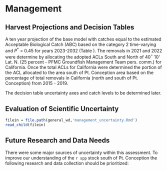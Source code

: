 # Management 

## Harvest Projections and Decision Tables

A ten year projection of the base model with catches equal to the estimated Acceptable Biological Catch (ABC) based on the category 2 time-varying and $P^*$ = 0.45 for years 2023-2032 (Table \ref{tab:project}). The removals in 2021 and 2022 were determine by allocating the adopted ACLs South and North of 40$^\circ$ 10' Lat. N. (25 percent - PFMC Groundfish Management Team pers. comm.) for California. Once the total ACLs for California were determined the portion of the ACL allocated to the area south of Pt. Conception area based on the percentage of total removals in California (north and south of Pt. Conception) from 2015 - 2019.

The decision table uncertainty axes and catch levels to be determined later.

## Evaluation of Scientific Uncertainty

```r
filein = file.path(general_wd,'management_uncertainty.Rmd')
read_child(filein)
```

## Future Research and Data Needs

There were some major sources of uncertainty within this assessment. To improve our understanding of the `r spp` stock south of Pt. Conception the following research and data collection should be prioritized:

\begin{enumerate}

	\item The commercial and recreational fisheries had limited observations of larger `r spp`.  It is unclear whether this was due to lack of access to larger individuals or a truncation of the length/age distribution due to fishing effort. Targeted fishery-independent survey information (via. hook and line or remotely operated vehicles (ROVs) could improve our understanding the status of `r spp` in this region.

	\item The assessment area appears to have a mixture of observations from areas experiencing variable fishing effort.  In the region there are likely a mixture of areas: open access rocky reefs that are close to port that are heavily fished, open access rocky reefs that are inaccessible via day-trips that are fished but likely lower levels, and rocky reefs that fall within marine protect areas.  A spatially explicit assessment model may be able to capture this complexity but will require data (indices of abundance and composition data) from each of the regions. 

	\item There are very limited age data for `r spp` south of Pt. Conception. Increasing otolith sampling and allocating otolith reading resources would improve the understanding of the population structure and life history. 

\end{enumerate}